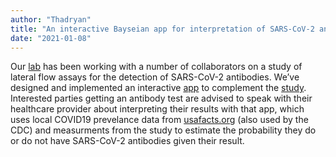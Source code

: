 ```yaml
---
author: "Thadryan"
title: "An interactive Bayseian app for interpretation of SARS-CoV-2 antibody tests"
date: "2021-01-08"
---
```


Our [lab](https://www.omics.kitchen/) has been working with a number of collaborators on a study of lateral flow assays for the detection of SARS-CoV-2 antibodies. We've designed and implemented an interactive [app](https://covid.omics.kitchen/) to complement the [study](https://www.medrxiv.org/content/10.1101/2021.01.02.20248998v1). Interested parties getting an antibody test are advised to speak with their healthcare provider about interpreting their results with that app, which uses local COVID19 prevelance data from [usafacts.org](https://usafacts.org/visualizations/coronavirus-covid-19-spread-map/) (also used by the CDC) and measurments from the study to estimate the probability they do or do not have SARS-CoV-2 antibodies given their result.